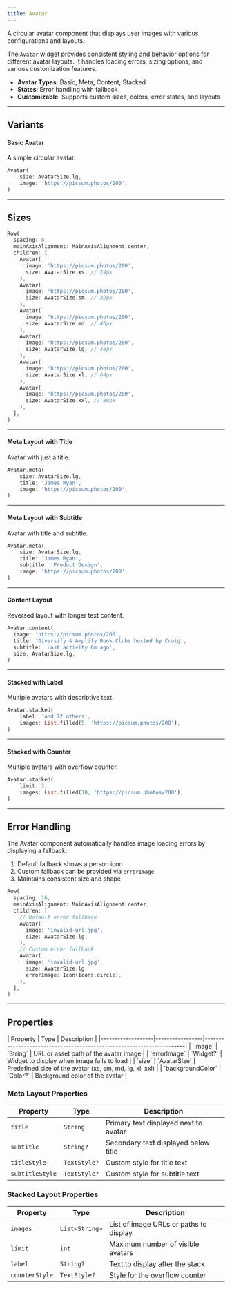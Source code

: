 ```yaml
---
title: Avatar
---
```



A circular avatar component that displays user images with various configurations and layouts.

The `Avatar` widget provides consistent styling and behavior options for different avatar layouts. It handles loading errors, sizing options, and various customization features.

- **Avatar Types**: Basic, Meta, Content, Stacked
- **States**: Error handling with fallback
- **Customizable**: Supports custom sizes, colors, error states, and layouts

---

## Variants

#### Basic Avatar
A simple circular avatar.

<Preview src="avatar?style=basic">

```dart
Avatar(
    size: AvatarSize.lg,
    image: 'https://picsum.photos/200',
)
```

</Preview>

---

## Sizes

<Preview src="avatar?style=sizes">

```dart
Row(
  spacing: 8,
  mainAxisAlignment: MainAxisAlignment.center,
  children: [
    Avatar(
      image: 'https://picsum.photos/200',
      size: AvatarSize.xs, // 24px
    ),
    Avatar(
      image: 'https://picsum.photos/200',
      size: AvatarSize.sm, // 32px
    ),
    Avatar(
      image: 'https://picsum.photos/200',
      size: AvatarSize.md, // 40px
    ),
    Avatar(
      image: 'https://picsum.photos/200',
      size: AvatarSize.lg, // 48px
    ),
    Avatar(
      image: 'https://picsum.photos/200',
      size: AvatarSize.xl, // 64px
    ),
    Avatar(
      image: 'https://picsum.photos/200',
      size: AvatarSize.xxl, // 80px
    ),
  ],
)
```

</Preview>

---

#### Meta Layout with Title
Avatar with just a title.

<Preview src="avatar?style=name">

```dart
Avatar.meta(
    size: AvatarSize.lg,
    title: 'James Ryan',
    image: 'https://picsum.photos/200',
)
```

</Preview>

---

#### Meta Layout with Subtitle
Avatar with title and subtitle.

<Preview src="avatar?style=meta">

```dart
Avatar.meta(
    size: AvatarSize.lg,
    title: 'James Ryan',
    subtitle: 'Product Design',
    image: 'https://picsum.photos/200',
)
```

</Preview>

---

#### Content Layout
Reversed layout with longer text content.

<Preview src="avatar?style=content">

```dart
Avatar.content(
  image: 'https://picsum.photos/200',
  title: 'Diversify & Amplify Book Clubs hosted by Craig',
  subtitle: 'Last activity 6m ago',
  size: AvatarSize.lg,
)
```

</Preview>

---

#### Stacked with Label
Multiple avatars with descriptive text.

<Preview src="avatar?style=stackedLabel">

```dart
Avatar.stacked(
    label: 'and 72 others',
    images: List.filled(5, 'https://picsum.photos/200'),
)
```

</Preview>

---

#### Stacked with Counter
Multiple avatars with overflow counter.

<Preview src="avatar?style=stackedCounter">

```dart
Avatar.stacked(
    limit: 3,
    images: List.filled(10, 'https://picsum.photos/200'),
)
```

</Preview>

---

## Error Handling

The Avatar component automatically handles image loading errors by displaying a fallback:

1. Default fallback shows a person icon
2. Custom fallback can be provided via `errorImage`
3. Maintains consistent size and shape

<Preview src="avatar?style=error">

```dart
Row(
  spacing: 16,
  mainAxisAlignment: MainAxisAlignment.center,
  children: [
    // Default error fallback
    Avatar(
      image: 'invalid-url.jpg',
      size: AvatarSize.lg,
    ),
    // Custom error fallback
    Avatar(
      image: 'invalid-url.jpg',
      size: AvatarSize.lg,
      errorImage: Icon(Icons.circle),
    ),
  ],
)
```

</Preview>

---

## Properties

<div class="docs-table">
| Property          | Type            | Description                                                           |
|-------------------|-----------------|-----------------------------------------------------------------------|
| `image`           | `String`        | URL or asset path of the avatar image                                 |
| `errorImage`      | `Widget?`       | Widget to display when image fails to load                            |
| `size`            | `AvatarSize`    | Predefined size of the avatar (xs, sm, md, lg, xl, xxl)              |
| `backgroundColor` | `Color?`        | Background color of the avatar                                        |

### Meta Layout Properties
| Property        | Type         | Description                                                           |
|----------------|--------------|-----------------------------------------------------------------------|
| `title`        | `String`     | Primary text displayed next to avatar                                 |
| `subtitle`     | `String?`    | Secondary text displayed below title                                  |
| `titleStyle`   | `TextStyle?` | Custom style for title text                                          |
| `subtitleStyle`| `TextStyle?` | Custom style for subtitle text                                       |

### Stacked Layout Properties
| Property        | Type         | Description                                                           |
|----------------|--------------|-----------------------------------------------------------------------|
| `images`       | `List<String>`| List of image URLs or paths to display                               |
| `limit`        | `int`        | Maximum number of visible avatars                                     |
| `label`        | `String?`    | Text to display after the stack                                       |
| `counterStyle` | `TextStyle?` | Style for the overflow counter                                        |
</div>
